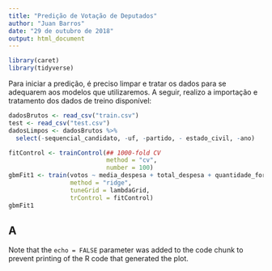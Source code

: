 ```yaml
---
title: "Predição de Votação de Deputados"
author: "Juan Barros"
date: "29 de outubro de 2018"
output: html_document
---
```


```r
library(caret)
library(tidyverse)
```

Para iniciar a predição, é preciso limpar e tratar os dados para se adequarem aos modelos que utilizaremos.
A seguir, realizo a importação e tratamento dos dados de treino disponível:

```r
dadosBrutos <- read_csv("train.csv")
test <- read_csv("test.csv")
dadosLimpos <- dadosBrutos %>% 
  select(-sequencial_candidato, -uf, -partido, - estado_civil, -ano)

```


```r


fitControl <- trainControl(## 1000-fold CV
                           method = "cv",
                           number = 100)
gbmFit1 <- train(votos ~ media_despesa + total_despesa + quantidade_fornecedores + quantidade_despesas + recursos_de_partido_politico + recursos_proprios + recursos_de_pessoas_juridicas + recursos_de_pessoas_fisicas + recursos_de_outros_candidatos.comites + media_receita + total_receita + quantidade_doadores + quantidade_doacoes, data = dadosLimpos, 
                 method = "ridge", 
                 tuneGrid = lambdaGrid,
                 trControl = fitControl)
gbmFit1


```

## A
Note that the `echo = FALSE` parameter was added to the code chunk to prevent printing of the R code that generated the plot.
